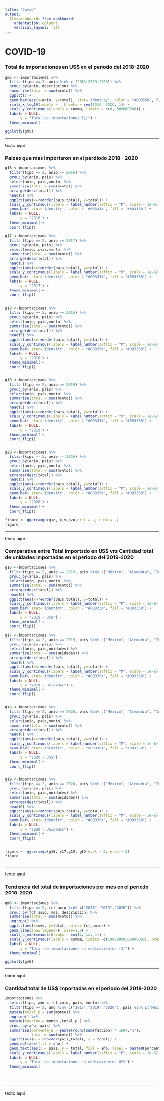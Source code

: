 ```yaml
---
title: "Covid"
output: 
  flexdashboard::flex_dashboard:
    orientation: columns
    vertical_layout: fill
---
```



<i class="fas fa-notes-medical"></i> COVID-19 {.storyboard}
===================================== 


### **Total de importaciones en US$ en el periodo del 2018-2020 **
```r
gm5 <- importaciones %>% 
  filter(tipo == 2, anio %in% c (2018,2019,2020)) %>% 
  group_by(anio, descripcion) %>% 
  summarise(total = sum(monto)) %>% 
  ggplot() + 
  geom_bar(aes(x=anio, y=total), stat='identity', color = "#0D335D", fill = "#0D335D") +
  scale_x_log10(labels = , breaks = seq(2016, 2020, 1)) +
  scale_y_continuous(labels = comma, limits = c(0, 500000000)) +
  labs(x = NULL,
       y = "Total de importaciones ($)") +
  theme_minimal()

ggplotly(gm5) 


```

***
texto aqui


### **Paices que mas importaron en el perdiodo 2018 - 2020**

```r


g16 <-importaciones %>% 
  filter(tipo == 2, anio == 2016) %>% 
  group_by(anio, pais) %>% 
  select(anio, pais,monto) %>%
  summarise(total = sum(monto)) %>% 
  arrange(desc(total)) %>% 
  head(5) %>% 
  ggplot(aes(x=reorder(pais,total), y=total)) + 
  scale_y_continuous(labels = label_number(suffix = "M", scale = 1e-6),  limits = c(0, 60000000),breaks = seq(0,60000000, 10000000)) +
  geom_bar( stat='identity', color = "#0D335D", fill = "#0D335D") +
  labs(x = NULL,
       y = "2016") +
  theme_minimal()+
  coord_flip()

g17 <-importaciones %>% 
  filter(tipo == 2, anio == 2017) %>% 
  group_by(anio, pais) %>% 
  select(anio, pais,monto) %>%
  summarise(total = sum(monto)) %>% 
  arrange(desc(total)) %>% 
  head(5) %>% 
  ggplot(aes(x=reorder(pais,total), y=total)) + 
  scale_y_continuous(labels = label_number(suffix = "M", scale = 1e-6),  limits = c(0, 60000000),breaks = seq(0,60000000, 10000000)) +
  geom_bar( stat='identity', color = "#0D335D", fill = "#0D335D") +
  labs(x = NULL,
       y = "2017") +
  theme_minimal()+
  coord_flip()


g18 <-importaciones %>% 
  filter(tipo == 2, anio == 2018) %>% 
  group_by(anio, pais) %>% 
  select(anio, pais,monto) %>%
  summarise(total = sum(monto)) %>% 
  arrange(desc(total)) %>% 
  head(5) %>% 
  ggplot(aes(x=reorder(pais,total), y=total)) + 
  scale_y_continuous(labels = label_number(suffix = "M", scale = 1e-6),  limits = c(0, 60000000),breaks = seq(0,60000000, 10000000)) +
  geom_bar( stat='identity', color = "#0D335D", fill = "#0D335D") +
  labs(x = NULL,
       y = "2018") +
  theme_minimal()+
  coord_flip()


g19 <-importaciones %>% 
  filter(tipo == 2, anio == 2019) %>% 
  group_by(anio, pais) %>% 
  select(anio, pais,monto) %>%
  summarise(total = sum(monto)) %>%
  arrange(desc(total)) %>% 
  head(5) %>% 
  ggplot(aes(x=reorder(pais,total), y=total)) + 
  scale_y_continuous(labels = label_number(suffix = "M", scale = 1e-6),  limits = c(0, 60000000),breaks = seq(0,60000000, 10000000)) +
  geom_bar( stat='identity', color = "#0D335D", fill = "#0D335D") +
  labs(x = NULL,
       y = "2019") +
  theme_minimal()+
  coord_flip()


g20 <-importaciones %>% 
  filter(tipo == 2, anio == 2020) %>% 
  group_by(anio, pais) %>% 
  select(anio, pais,monto) %>%
  summarise(total = sum(monto)) %>%
  arrange(desc(total)) %>% 
  head(5) %>% 
  ggplot(aes(x=reorder(pais,total), y=total)) + 
  scale_y_continuous(labels = label_number(suffix = "M", scale = 1e-6),  limits = c(0, 60000000),breaks = seq(0,60000000, 10000000)) +
  geom_bar( stat='identity', color = "#0D335D", fill = "#0D335D") +
  labs(x = NULL,
       y = "2020") +
  theme_minimal()+
  coord_flip()

figure <- ggarrange(g18, g19,g20,ncol = 2, nrow = 2)
figure


```

***
texto aqui


### **Comparativa entre Total importado en US$ vrs Cantidad total de unidades importadas en el periodo del 2019-2020 **
```r



g16 <-importaciones %>% 
  filter(tipo == 2, anio == 2019, pais %in% c("México", "Alemania", "India", "España", "Francia", "El Salvador")) %>% 
  group_by(anio, pais) %>% 
  select(anio, pais,monto) %>%
  summarise(total = sum(monto)) %>% 
  arrange(desc(total)) %>% 
  head(6) %>% 
  ggplot(aes(x=reorder(pais,total), y=total)) + 
  scale_y_continuous(labels = label_number(suffix = "M", scale = 1e-6),  limits = c(0, 60000000),breaks = seq(0,60000000, 10000000)) +
  geom_bar( stat='identity', color = "#0D335D", fill = "#0D335D") +
  labs(x = NULL,
       y = "2019 - US$") +
  theme_minimal()+
  coord_flip()

g17 <-importaciones %>% 
  filter(tipo == 2, anio == 2019, pais %in% c("México", "Alemania", "India", "España", "Francia", "El Salvador")) %>% 
  group_by(anio, pais) %>% 
  select(anio, pais,unidades) %>%
  summarise(total = sum(unidades)) %>% 
  arrange(desc(total)) %>% 
  head(6) %>% 
  ggplot(aes(x=reorder(pais,total), y=total)) + 
  scale_y_continuous(labels = label_number(suffix = "M", scale = 1e-6),  limits = c(0, 60000000),breaks = seq(0,60000000, 10000000)) +
  geom_bar( stat='identity', color = "#0D335D", fill = "#0D335D") +
  labs(x = NULL,
       y = "2019 - Unidades") +
  theme_minimal()+
  coord_flip()


g18 <-importaciones %>% 
  filter(tipo == 2, anio == 2020, pais %in% c("México", "Alemania", "India", "España", "Francia", "El Salvador")) %>% 
  group_by(anio, pais) %>% 
  select(anio, pais,monto) %>%
  summarise(total = sum(monto)) %>% 
  arrange(desc(total)) %>% 
  head(6) %>% 
  ggplot(aes(x=reorder(pais,total), y=total)) + 
  scale_y_continuous(labels = label_number(suffix = "M", scale = 1e-6),  limits = c(0, 60000000),breaks = seq(0,60000000, 10000000)) +
  geom_bar( stat='identity', color = "#0D335D", fill = "#0D335D") +
  labs(x = NULL,
       y = "2020 - US$") +
  theme_minimal()+
  coord_flip()


g19 <-importaciones %>% 
  filter(tipo == 2, anio == 2020, pais %in% c("México", "Alemania", "India", "España", "Francia", "El Salvador")) %>% 
  group_by(anio, pais) %>% 
  select(anio, pais,unidades) %>%
  summarise(total = sum(unidades)) %>%
  arrange(desc(total)) %>% 
  head(6) %>% 
  ggplot(aes(x=reorder(pais,total), y=total)) + 
  scale_y_continuous(labels = label_number(suffix = "M", scale = 1e-6),  limits = c(0, 60000000),breaks = seq(0,60000000, 10000000)) +
  geom_bar( stat='identity', color = "#0D335D", fill = "#0D335D") +
  labs(x = NULL,
       y = "2020 - Unidades") +
  theme_minimal()+
  coord_flip()


figure <- ggarrange(g16, g17,g18, g19,ncol = 2, nrow = 2)
figure



```

***
texto aqui




### **Tendencia del total de importaciones por mes en el periodo 2018-2020**

```r

gm6 <- importaciones %>% 
  filter(tipo == 2, fct_anio %in% c("2018","2019","2020")) %>% 
  group_by(fct_anio, mes, descripcion) %>% 
  summarise(total = sum(monto)) %>% 
  ungroup() %>% 
  ggplot(aes(x=mes, y=total, color= fct_anio)) + 
  geom_line(show.legend=F, size=1.5) +
  scale_x_continuous(breaks = seq(1, 12, 1)) +
  scale_y_continuous(labels = comma, limits =c(10000000,60000000), breaks = seq(10000000,60000000, 10000000)) +
  labs(x = NULL,
       y = "Total de importaciones en medicamientos ($)") +
  theme_minimal()

ggplotly(gm6) 

```

***
texto aqui


### **Cantidad total de US$ importadas en el periodo del 2018-2020 **
```r

importaciones %>% 
  select(tipo, año = fct_anio, pais, monto) %>% 
  filter(tipo == 2, año %in% c("2018","2019","2020"), pais %in% c("México", "Alemania", "India", "España", "Francia", "El Salvador")) %>%       group_by(pais) %>% 
  mutate(total_p = sum(monto)) %>%
  ungroup() %>% 
  mutate(faccion = monto /total_p ) %>% 
  group_by(año, pais) %>% 
  summarise(porcentaje = paste(round(sum(faccion) * 100),"%"),
            total = sum(monto)) %>% 
  ggplot(aes(x = reorder(pais,total), y = total)) +
  geom_col(aes(fill = año)) +
  geom_text(aes(x = pais, y = total, fill = año, label = paste0(porcentaje)), position = position_stack(vjust = 0.5))+
  scale_y_continuous(labels = label_number(suffix = "M", scale = 1e-6), limits =c(0,140000000), breaks = seq(0,140000000, 20000000)) +
  labs(x = NULL,
       y = "Total de importaciones en medicamientos US$") +
  theme_minimal()





```

***
texto aqui



